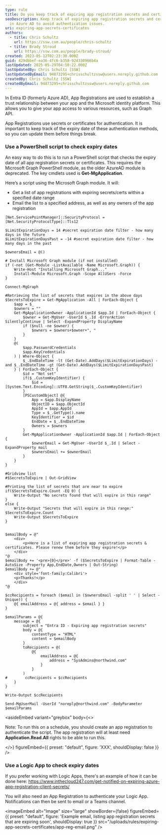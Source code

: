 ```yaml
---
type: rule
title: Do you keep track of expiring app registration secrets and certificates?
seoDescription: Keep track of expiring app registration secrets and certificates
  in Azure AD to avoid authentication issues.
uri: expiring-app-secrets-certificates
authors:
  - title: Chris Schultz
    url: https://ssw.com.au/people/chris-schultz
  - title: Brady Stroud
    url: https://ssw.com.au/people/brady-stroud/
created: 2023-05-12T02:23:30.000Z
guid: 429dbbef-ea36-4fc6-b358-924330966b4a
lastUpdated: 2025-05-29T04:50:22.000Z
lastUpdatedBy: Chris Schultz [SSW]
lastUpdatedByEmail: 94873295+chrisschultzssw@users.noreply.github.com
createdBy: Chris Schultz [SSW]
createdByEmail: 94873295+chrisschultzssw@users.noreply.github.com
---
```

In Entra ID (formerly Azure AD), App Registrations are used to establish a trust relationship between your app and the Microsoft identity platform. This allows you to give your app access to various resources, such as Graph API.

App Registrations use secrets or certificates for authentication. It is important to keep track of the expiry date of these authentication methods, so you can update them before things break.
### Use a PowerShell script to check expiry dates

An easy way to do this is to run a PowerShell script that checks the expiry date of all app registration secrets or certificates. This requires the Microsoft Graph PowerShell module, as the older AzureAD module is deprecated. The key cmdlets used is **Get-MgApplication**.

Here’s a script using the Microsoft Graph module. It will:
- Get a list of app registrations with expiring secrets/certs within a specified date range
- Email the list to a specified address, as well as any owners of the app registration

```
[Net.ServicePointManager]::SecurityProtocol = [Net.SecurityProtocolType]::Tls12

$LimitExpirationDays = 14 #secret expiration date filter - how many days in the future
$LimitExpirationDaysPast = -14 #secret expiration date filter - how many days in the past

$ownersEmail = @()

# Install Microsoft Graph module (if not installed)
if (-not (Get-Module -ListAvailable -Name Microsoft.Graph)) {
    Write-Host "Installing Microsoft Graph..."
    Install-Module Microsoft.Graph -Scope AllUSers -Force
}

Connect-MgGraph

#Retrieving the list of secrets that expires in the above days
$SecretsToExpire = Get-MgApplication -All | ForEach-Object {
    $app = $_
    $owners = ""
    Get-MgApplicationOwner -ApplicationId $app.Id | ForEach-Object {
        $owner = Get-MgUser -UserId $_.Id -ErrorAction SilentlyContinue | Select -ExpandProperty DisplayName
        if ($null -ne $owner) {
            $owners = $owners+$owner+", "
        }
    }
    @(
        $app.PasswordCredentials
        $app.KeyCredentials
    ) | Where-Object {
        $_.EndDateTime -lt (Get-Date).AddDays($LimitExpirationDays) -and $_.EndDateTime -gt (Get-Date).AddDays($LimitExpirationDaysPast)
    } | ForEach-Object {
        $id = "Not set"
        if($_.CustomKeyIdentifier) {
            $id = [System.Text.Encoding]::UTF8.GetString($_.CustomKeyIdentifier)
        }
        [PSCustomObject] @{
            App = $app.DisplayName
            ObjectID = $app.ObjectId
            AppId = $app.AppId
            Type = $_.GetType().name
            KeyIdentifier = $id
            EndDate = $_.EndDateTime
            Owners = $owners
        }
        Get-MgApplicationOwner -ApplicationId $app.Id | ForEach-Object {
            $ownerEmail = Get-MgUser -UserId $_.Id | Select -ExpandProperty mail
            $ownersEmail += $ownerEmail
        }
    }
}

#Gridview list
#$SecretsToExpire | Out-GridView

#Printing the list of secrets that are near to expire
if($SecretsToExpire.Count -EQ 0) {
    Write-Output "No secrets found that will expire in this range"
}
else {
    Write-Output "Secrets that will expire in this range:" $SecretsToExpire.Count
    Write-Output $SecretsToExpire
}


$emailBody = @"
    <div>
        <p>Here is a list of expiring app registration secrets & certificates. Please renew them before they expire!</p>
    </div>
"@
$emailBody += '<pre>{0}</pre>' -f ($SecretsToExpire | Format-Table -AutoSize -Property App,EndDate,Owners | Out-String)
$emailBody += @"
    <div style='font-family:Calibri'>
    <p>Thanks!</p>
    </div>
"@

$ccRecipients = foreach ($email in ($ownersEmail -split ' ' | Select -Unique)) {
    @{ emailAddress = @{ address = $email } }
}

$emailParams = @{
    message = @{
        subject = "Entra ID - Expiring app registration secrets"
        body = @{
            contentType = "HTML"
            content = $emailBody
        }
        toRecipients = @(
            @{
                emailAddress = @{
                    address = "SysAdmins@northwind.com"
                }
            }
        )
#        ccRecipients = $ccRecipients
    }
}

Write-Output $ccRecipients

Send-MgUserMail -UserId "noreply@northwind.com" -BodyParameter $emailParams

```

<asideEmbed
  variant="greybox"
  body={<>
    
Note: To run this on a schedule, you should create an app registration to authenticate the script. The app registration will at least need **Application.Read.All** rights to be able to run this.

  </>}
  figureEmbed={{
    preset: "default",
    figure: 'XXX',
    shouldDisplay: false
  }}
/>

### Use a Logic App to check expiry dates

If you prefer working with Logic Apps, there's an example of how it can be done here: https://www.inthecloud247.com/get-notified-on-expiring-azure-app-registration-client-secrets/

You will also need an App Registration to authenticate your Logic App. Notifications can then be sent to email or a Teams channel.


<imageEmbed
  alt="Image"
  size="large"
  showBorder={false}
  figureEmbed={{
    preset: "default",
    figure: 'Example email, listing app registration secrets that are expiring soon',
    shouldDisplay: true
  }}
  src="/uploads/rules/expiring-app-secrets-certificates/app-reg-email.png"
/>
